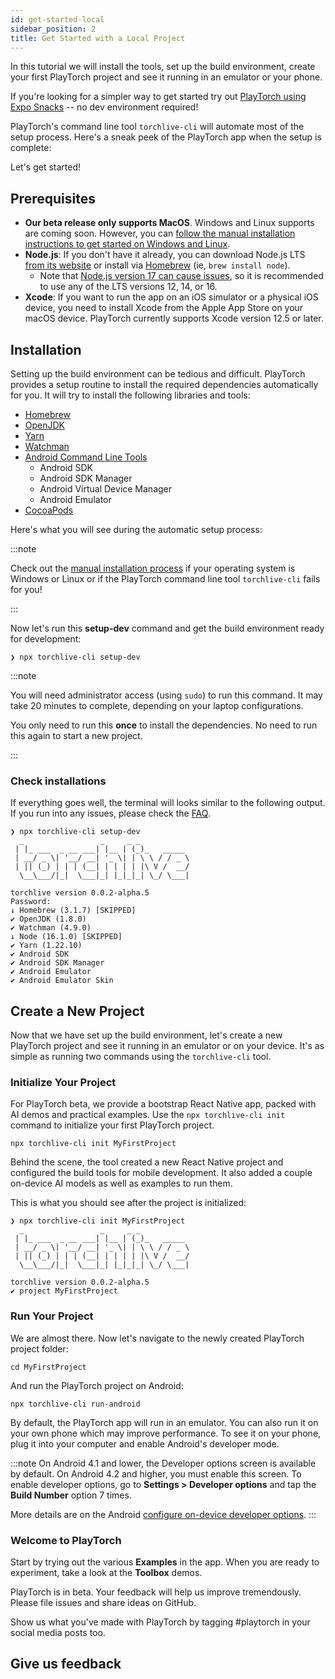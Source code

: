 ```yaml
---
id: get-started-local
sidebar_position: 2
title: Get Started with a Local Project
---
```



In this tutorial we will install the tools, set up the build environment, create your first PlayTorch project and see it running in an emulator or your phone.

If you're looking for a simpler way to get started try out [PlayTorch using Expo Snacks](./get-started.mdx) -- no dev environment required!

PlayTorch's command line tool `torchlive-cli` will automate most of the setup process. Here's a sneak peek of the PlayTorch app when the setup is complete:

<DocVideo asset="demo" poster="poster_demo.jpg" />

Let's get started!

<FbInternalOnly>

<WhereToRun />

</FbInternalOnly>

## Prerequisites

* **Our beta release only supports MacOS**. Windows and Linux supports are coming soon. However, you can [follow the manual installation instructions to get started on Windows and Linux](./get-started-manually.mdx).
* **Node.js**: If you don't have it already, you can download Node.js LTS [from its website](https://nodejs.org/) or install via [Homebrew](https://formulae.brew.sh/formula/node) (ie, `brew install node`).
  * Note that [Node.js version 17 can cause issues](./faq.mdx#q-how-to-fix-error-error0308010cdigital-envelope-routinesunsupported), so it is recommended to use any of the LTS versions 12, 14, or 16.
* **Xcode**: If you want to run the app on an iOS simulator or a physical iOS device, you need to install Xcode from the Apple App Store on your macOS device. PlayTorch currently supports Xcode version 12.5 or later.

## Installation

Setting up the build environment can be tedious and difficult. PlayTorch provides a setup routine to install the required dependencies automatically for you. It will try to install the following libraries and tools:

* [Homebrew](https://brew.sh/)
* [OpenJDK](https://formulae.brew.sh/formula/openjdk@8)
* [Yarn](https://classic.yarnpkg.com/)
* [Watchman](https://facebook.github.io/watchman/)
* [Android Command Line Tools](https://developer.android.com/studio)
  * Android SDK
  * Android SDK Manager
  * Android Virtual Device Manager
  * Android Emulator
* [CocoaPods](https://cocoapods.org/)

<AppleM1Note />

Here's what you will see during the automatic setup process:

<DocVideo asset="install" poster="poster_install.jpg" />

:::note

Check out the [manual installation process](./get-started-manually.mdx) if your operating system is Windows or Linux or if the PlayTorch command line tool `torchlive-cli` fails for you!

:::

Now let's run this **setup-dev** command and get the build environment ready for development:

```shell
❯ npx torchlive-cli setup-dev
```

<FbInternalOnly>

<ChangedNPMRegistry />

</FbInternalOnly>

:::note

You will need administrator access (using `sudo`) to run this command.  It may take 20 minutes to complete, depending on your laptop configurations.

You only need to run this **once** to install the dependencies. No need to run this again to start a new project.

:::

### Check installations

If everything goes well, the terminal will looks similar to the following output. If you run into any issues, please check the [FAQ](./faq.mdx).

```shell title="Expected output"
❯ npx torchlive-cli setup-dev
  _                 _     _ _
 | |_ ___  _ __ ___| |__ | (_)_   _____
 | __/ _ \| '__/ __| '_ \| | \ \ / / _ \
 | || (_) | | | (__| | | | | |\ V /  __/
  \__\___/|_|  \___|_| |_|_|_| \_/ \___|

torchlive version 0.0.2-alpha.5
Password:
↓ Homebrew (3.1.7) [SKIPPED]
✔ OpenJDK (1.8.0)
✔ Watchman (4.9.0)
↓ Node (16.1.0) [SKIPPED]
✔ Yarn (1.22.10)
✔ Android SDK
✔ Android SDK Manager
✔ Android Emulator
✔ Android Emulator Skin
```

## Create a New Project

Now that we have set up the build environment, let's create a new PlayTorch project and see it running in an emulator or on your device. It's as simple as running two commands using the `torchlive-cli` tool.

### Initialize Your Project

For PlayTorch beta, we provide a bootstrap React Native app, packed with AI demos and practical examples. Use the `npx torchlive-cli init` command to initialize your first PlayTorch project.

```shell
npx torchlive-cli init MyFirstProject
```
<FbInternalOnly>

<BrewIssues />

</FbInternalOnly>

Behind the scene, the tool created a new React Native project and configured the build tools for mobile development. It also added a couple on-device AI models as well as examples to run them.

This is what you should see after the project is initialized:

```shell title="Expected output"
❯ npx torchlive-cli init MyFirstProject
  _                 _     _ _
 | |_ ___  _ __ ___| |__ | (_)_   _____
 | __/ _ \| '__/ __| '_ \| | \ \ / / _ \
 | || (_) | | | (__| | | | | |\ V /  __/
  \__\___/|_|  \___|_| |_|_|_| \_/ \___|

torchlive version 0.0.2-alpha.5
✔ project MyFirstProject

```



### Run Your Project

We are almost there. Now let's navigate to the newly created PlayTorch project folder:

```shell
cd MyFirstProject
```

And run the PlayTorch project on Android:

```shell
npx torchlive-cli run-android
```

By default, the PlayTorch app will run in an emulator. You can also run it on your own phone which may improve performance. To see it on your phone, plug it into your computer and enable Android's developer mode.

:::note
On Android 4.1 and lower, the Developer options screen is available by default. On Android 4.2 and higher, you must enable this screen. To enable developer options, go to **Settings > Developer options** and tap the **Build Number** option 7 times.

More details are on the Android [configure on-device developer options](https://developer.android.com/studio/debug/dev-options).
:::


### Welcome to PlayTorch

Start by trying out the various **Examples** in the app. When you are ready to experiment, take a look at the **Toolbox** demos.

PlayTorch is in beta. Your feedback will help us improve tremendously. Please file issues and share ideas on GitHub.

Show us what you've made with PlayTorch by tagging #playtorch in your social media posts too.

## Give us feedback

<SurveyLinkButton docTitle="Get Started" />
